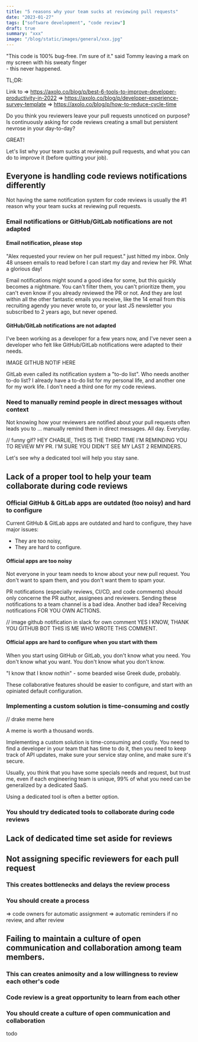 ```yaml
---
title: "5 reasons why your team sucks at reviewing pull requests"
date: "2023-01-27"
tags: ["software development", "code review"]
draft: true
summary: "xxx"
image: "/blog/static/images/general/xxx.jpg"
---
```


<ImageContainer
  alt="sweaty-hands"
  src="/blog/static/images/code-quality/sweaty-hands.jpg"
  classNameDiv="mx-10 lg:mx-28"
  classNameImage=""
  width={5184}
  height={3456}
/>

<SubImageText classNameDiv="" classNameText="lg:w-80 ">
  "This code is 100% bug-free. I'm sure of it." said Tommy leaving a mark on my screen with his
  sweaty finger
  <br /> - this never happened.
</SubImageText>

<span className="rainbow-button text-2xl font-bold hover:cursor-auto">TL;DR:</span>

<NoFollowLink url=""></NoFollowLink>

Link to
=> https://axolo.co/blog/p/best-6-tools-to-improve-developer-productivity-in-2022
=> https://axolo.co/blog/p/developer-experience-survey-template
=> https://axolo.co/blog/p/how-to-reduce-cycle-time

Do you think you reviewers leave your pull requests unnoticed on purpose? Is continuously asking for code reviews creating a small but persistent nevrose in your day-to-day?

<span className="rainbow-button text-2xl font-bold hover:cursor-auto">GREAT!</span>

Let's list why your team sucks at reviewing pull requests, and what you can do to improve it (before quitting your job).

<TOCInline toc={props.toc} toHeading={3} asDisclosure />

## Everyone is handling code reviews notifications differently

Not having the same notification system for code reviews is usually the #1 reason why your team sucks at reviewing pull requests.

### Email notifications or GitHub/GitLab notifications are not adapted

#### Email notification, please stop

"Alex requested your review on her pull request." just hitted my inbox. Only 48 unseen emails to read before I can start my day and review her PR. What a glorious day!

Email notifications might sound a good idea for some, but this quickly becomes a nightmare. You can't filter them, you can't prioritize them, you can't even know if you already reviewed the PR or not. And they are lost within all the other fantastic emails you receive, like the 14 email from this recruiting agendy you never wrote to, or your last JS newsletter you subscribed to 2 years ago, but never opened.

#### GitHub/GitLab notifications are not adapted

I've been working as a developer for a few years now, and I've never seen a developer who felt like GitHub/GitLab notifications were adapted to their needs.

IMAGE GITHUB NOTIF HERE

GitLab even called its notification system a "to-do list". Who needs another to-do list? I already have a to-do list for my personal life, and another one for my work life. I don't need a third one for my code reviews.

### Need to manually remind people in direct messages without context

Not knowing how your reviewers are notified about your pull requests often leads you to ... manually remind them in direct messages. All day. Everyday.

// funny gif?
HEY CHARLIE, THIS IS THE THIRD TIME I'M REMINDING YOU TO REVIEW MY PR. I'M SURE YOU DIDN'T SEE MY LAST 2 REMINDERS.

Let's see why a dedicated tool will help you stay sane.

## Lack of a proper tool to help your team collaborate during code reviews

### Official GitHub & GitLab apps are outdated (too noisy) and hard to configure

Current GitHub & GitLab apps are outdated and hard to configure, they have major issues:

- They are too noisy,
- They are hard to configure.

#### Official apps are too noisy

Not everyone in your team needs to know about your new pull request. You don't want to spam them, and you don't want them to spam your.

PR notifications (especially reviews, CI/CD, and code comments) should only concerne the PR author, assignees and reviewers. Sending these notifications to a team channel is a bad idea. Another bad idea? Receiving notifications FOR YOU OWN ACTIONS.

// image github notification in slack for own comment
YES I KNOW, THANK YOU GITHUB BOT THIS IS ME WHO WROTE THIS COMMENT.

#### Official apps are hard to configure when you start with them

When you start using GitHub or GitLab, you don't know what you need. You don't know what you want. You don't know what you don't know.

"I know that I know nothin" - some bearded wise Greek dude, probably.

These collaborative features should be easier to configure, and start with an opiniated default configuration.

### Implementing a custom solution is time-consuming and costly

// drake meme here

A meme is worth a thousand words.

Implementing a custom solution is time-consuming and costly. You need to find a developer in your team that has time to do it, then you need to keep track of API updates, make sure your service stay online, and make sure it's secure.

Usually, you think that you have some specials needs and request, but trust me, even if each engineering team is unique, 99% of what you need can be generalized by a dedicated SaaS.

Using a dedicated tool is often a better option.

### You should try dedicated tools to collaborate during code reviews

## Lack of dedicated time set aside for reviews

## Not assigning specific reviewers for each pull request

### This creates bottlenecks and delays the review process

### You should create a process

=> code owners for automatic assignment
=> automatic reminders if no review, and after review

## Failing to maintain a culture of open communication and collaboration among team members.

### This can creates animosity and a low willingness to review each other's code

### Code review is a great opportunity to learn from each other

### You should create a culture of open communication and collaboration

todo
